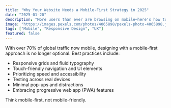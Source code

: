 ```yaml
---
title: "Why Your Website Needs a Mobile-First Strategy in 2025"
date: "2025-01-20"
description: "More users than ever are browsing on mobile—here's how to build with them in mind."
image: "https://images.pexels.com/photos/4065898/pexels-photo-4065898.jpeg"
tags: ["Mobile", "Responsive Design", "UX"]
featured: false
---
```


With over 70% of global traffic now mobile, designing with a mobile-first approach is no longer optional. Best practices include:

- Responsive grids and fluid typography  
- Touch-friendly navigation and UI elements  
- Prioritizing speed and accessibility  
- Testing across real devices  
- Minimal pop-ups and distractions  
- Embracing progressive web app (PWA) features

Think mobile-first, not mobile-friendly.
